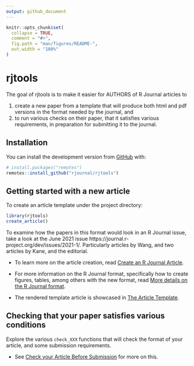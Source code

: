 ```yaml
---
output: github_document
---
```


<!-- README.md is generated from README.Rmd. Please edit that file -->

```r
knitr::opts_chunk$set(
  collapse = TRUE,
  comment = "#>",
  fig.path = "man/figures/README-",
  out.width = "100%"
)
```

# rjtools

<!-- badges: start -->
<!-- badges: end -->

The goal of rjtools is to make it easier for AUTHORS of R Journal articles to 

1. create a new paper from a template that will produce both html and pdf versions in the format needed by the journal, and 
2. to run various checks on their paper, that it satisfies various requirements, in preparation for submitting it to the journal.

## Installation

<!-- You can install the released version of rjtools from [CRAN](https://CRAN.R-project.org) with: -->

<!-- ``` r -->
<!-- install.packages("rjtools") -->
<!-- ``` -->

<!-- And the development version from [GitHub](https://github.com/rjournal/rjtools) with: -->

You can install the development version from [GitHub](https://github.com/rjournal/rjtools) with: 

``` r
# install.packages("remotes")
remotes::install_github("rjournal/rjtools")
```

## Getting started with a new article

To create an article template under the project directory:

```r
library(rjtools)
create_article()
```

To examine how the papers in this format would look in an R Journal issue, take a look at the June 2021 issue  https://journal.r-project.org/dev/issues/2021-1/. Particularly articles by Wang, and two articles by Kane, and the editorial. 

* To learn more on the article creation, read [Create an R Journal Article](https://rjournal.github.io/rjtools/articles/create_article.html).

* For more information on the R Journal format, specifically how to create figures, tables, among others with the new format, read [More details on the R Journal format](https://rjournal.github.io/rjtools/articles/format-details.html).

* The rendered template article is showcased in [The Article Template](https://rjournal.github.io/rjtools/articles/article_template.html).


## Checking that your paper satisfies various conditions

Explore the various `check_XXX` functions that will check the format of your article, and some submission requirements. 

* See [Check your Article Before Submission
](https://rjournal.github.io/rjtools/articles/check_functions.html) for more on this.
